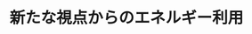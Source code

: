 ﻿---
title: "新たな視点からのエネルギー利用"
category: "工学院"
vol: 73
interviewee: "佐藤・齊藤"
url: ""
tags: []
pdf: "73-5-sato-saito.pdf"
career: ""
preface: "人間は、より快適な生活をするために工学を研 究、利用してきた。工学技術の利用に伴うエネル ギーの大量消費によって、化石燃料の枯渇が懸念 されている。さらに先の東日本大震災以降、エネ ルギー供給量についての不安も高まっている。 佐藤・齊藤研究室で研究を行っているエネル ギー利用工学は、エネルギーの有効利用を目的と している。今までよりエネルギーをうまく利用す る方法を考え、より大きな成果をあげようとする この分野は、現代に必要とされている分野である だろう。"
---
